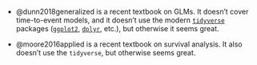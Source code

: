 - @dunn2018generalized is a recent textbook on GLMs. It doesn't cover time-to-event models, and it doesn't use the modern [`tidyverse`](https://tidyverse.org/) packages ([`ggplot2`](https://ggplot2.tidyverse.org/), [`dplyr`](https://dplyr.tidyverse.org/), etc.), but otherwise it seems great.

- @moore2016applied is a recent textbook on survival analysis. It also doesn't use the `tidyverse`, but otherwise seems great.
